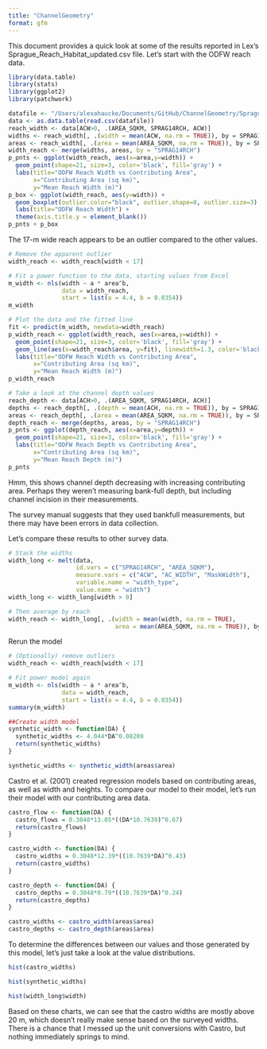 ```yaml
---
title: "ChannelGeometry"
format: gfm
---
```


This document provides a quick look at some of the results reported in Lex's Sprague_Reach_Habitat_updated.csv file. Let's start with the ODFW reach data.

```r
library(data.table)
library(stats)
library(ggplot2)
library(patchwork)

datafile <- "/Users/alexahaucke/Documents/GitHub/ChannelGeometry/Sprague_Reach_Habitat_updated.csv"
data <- as.data.table(read.csv(datafile))
reach_width <- data[ACW>0, .(AREA_SQKM, SPRAG14RCH, ACW)]
widths <- reach_width[, .(width = mean(ACW, na.rm = TRUE)), by = SPRAG14RCH]
areas <- reach_width[, .(area = mean(AREA_SQKM, na.rm = TRUE)), by = SPRAG14RCH]
width_reach <- merge(widths, areas, by = "SPRAG14RCH")
p_pnts <- ggplot(width_reach, aes(x=area,y=width)) +
  geom_point(shape=21, size=3, color='black', fill='gray') +
  labs(title="ODFW Reach Width vs Contributing Area",
       x="Contributing Area (sq km)",
       y="Mean Reach Width (m)")
p_box <- ggplot(width_reach, aes(y=width)) +
  geom_boxplot(outlier.color="black", outlier.shape=8, outlier.size=3) +
  labs(title="ODFW Reach Width") +
  theme(axis.title.y = element_blank())
p_pnts + p_box
```
The 17-m wide reach appears to be an outlier compared to the other values. 
```r
# Remove the apparent outlier
width_reach <- width_reach[width < 17]

# Fit a power function to the data, starting values from Excel
m_width <- nls(width ~ a * area^b,
               data = width_reach,
               start = list(a = 4.4, b = 0.0354))
m_width

# Plot the data and the fitted line
fit <- predict(m_width, newdata=width_reach)
p_width_reach <- ggplot(width_reach, aes(x=area,y=width)) +
  geom_point(shape=21, size=3, color='black', fill='gray') +
  geom_line(aes(x=width_reach$area, y=fit), linewidth=1.3, color='black') +
  labs(title="ODFW Reach Width vs Contributing Area",
       x="Contributing Area (sq km)",
       y="Mean Reach Width (m)")
p_width_reach
```

```r
# Take a look at the channel depth values
reach_depth <- data[ACH>0, .(AREA_SQKM, SPRAG14RCH, ACH)]
depths <- reach_depth[, .(depth = mean(ACH, na.rm = TRUE)), by = SPRAG14RCH]
areas <- reach_depth[, .(area = mean(AREA_SQKM, na.rm = TRUE)), by = SPRAG14RCH]
depth_reach <- merge(depths, areas, by = "SPRAG14RCH")
p_pnts <- ggplot(depth_reach, aes(x=area,y=depth)) +
  geom_point(shape=21, size=3, color='black', fill='gray') +
  labs(title="ODFW Reach Depth vs Contributing Area",
       x="Contributing Area (sq km)",
       y="Mean Reach Depth (m)")
p_pnts
```

Hmm, this shows channel depth decreasing with increasing contributing area. Perhaps they weren't measuring bank-full depth, but including channel incision in their measurements. 

The survey manual suggests that they used bankfull measurements, but there may have been errors in data collection.

Let's compare these results to other survey data.

```r
# Stack the widths
width_long <- melt(data, 
                   id.vars = c("SPRAG14RCH", "AREA_SQKM"),
                   measure.vars = c("ACW", "AC_WIDTH", "MaskWidth"),
                   variable.name = "width_type",
                   value.name = "width")
width_long <- width_long[width > 0]

# Then average by reach
width_reach <- width_long[, .(width = mean(width, na.rm = TRUE),
                              area = mean(AREA_SQKM, na.rm = TRUE)), by = SPRAG14RCH]

```

Rerun the model

```r
# (Optionally) remove outliers
width_reach <- width_reach[width < 17]

# Fit power model again
m_width <- nls(width ~ a * area^b,
               data = width_reach,
               start = list(a = 4.4, b = 0.0354))
summary(m_width)
```


```r
##Create width model
synthetic_width <- function(DA) {
  synthetic_widths <- 4.044*DA^0.08209
  return(synthetic_widths)
}

synthetic_widths <- synthetic_width(areas$area)

```
Castro et al. (2001) created regression models based on contributing areas, as well as width and heights. To compare our model to their model, let's run their model with our contributing area data.

```r
castro_flow <- function(DA) {
  castro_flows = 0.3048*13.05*((DA*10.7639)^0.67)
  return(castro_flows)
}  

castro_width <- function(DA) {
  castro_widths = 0.3048*12.39*((10.7639*DA)^0.43)
  return(castro_widths)
}  

castro_depth <- function(DA) {
  castro_depths = 0.3048*0.79*((10.7639*DA)^0.24)
  return(castro_depths)
}  

castro_widths <- castro_width(areas$area)
castro_depths <- castro_depth(areas$area)

```

To determine the differences between our values and those generated by this model, let's just take a look at the value distributions.

```r
hist(castro_widths)

hist(synthetic_widths)

hist(width_long$width)
```
Based on these charts, we can see that the castro widths are mostly above 20 m, which doesn't really make sense based on the surveyed widths. There is a chance that I messed up the unit conversions with Castro, but nothing immediately springs to mind.
